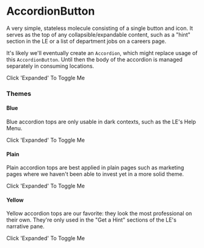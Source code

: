 
<Meta title="Molecules/AccordionButton" component={AccordionButton} />

# AccordionButton

<StoryStatus status="inProgress" />

A very simple, stateless molecule consisting of a single button and icon.
It serves as the top of any collapsible/expandable content, such as a
"hint" section in the LE or a list of department jobs on a careers page.

It's likely we'll eventually create an `Accordion`, which might
replace usage of this `AccordionButton`. Until then the body of
the accordion is managed separately in consuming locations.

<Preview>
  <Story name="Accordion">
    <AccordionButton
      expanded={boolean('Expanded', false)}
      onClick={action('Clicked')}
      theme={select('Theme', ['blue', 'plain', 'yellow'], 'yellow')}
    >
      Click 'Expanded' To Toggle Me
    </AccordionButton>
  </Story>
</Preview>

<Props of={AccordionButton} />

### Themes

#### Blue

Blue accordion tops are only usable in dark contexts, such as the LE's
Help Menu.

<Preview className="dark">
  <Story name="Blue">
    <AccordionButton
      expanded={boolean('Expanded', false)}
      onClick={action('Clicked')}
      theme="blue"
    >
      Click 'Expanded' To Toggle Me
    </AccordionButton>
  </Story>
</Preview>

#### Plain

Plain accordion tops are best applied in plain pages such as marketing pages
where we haven't been able to invest yet in a more solid theme.

<Preview>
  <Story name="Plain">
    <AccordionButton
      expanded={boolean('Expanded', false)}
      onClick={action('Clicked')}
      theme="plain"
    >
      Click 'Expanded' To Toggle Me
    </AccordionButton>
  </Story>
</Preview>

#### Yellow

Yellow accordion tops are our favorite: they look the most professional on
their own. They're only used in the "Get a Hint" sections of the LE's
narrative pane.

<Preview>
  <Story name="Yellow">
    <AccordionButton
      expanded={boolean('Expanded', false)}
      onClick={action('Clicked')}
      theme="yellow"
    >
      Click 'Expanded' To Toggle Me
    </AccordionButton>
  </Story>
</Preview>
